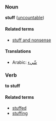 ===Noun===
'''stuff''' ([[uncountable]])

====Related terms====
*[[stuff and nonsense]]

====Translations====
*Arabic: [[شّيء]]

===Verb===
'''to stuff'''

====Related terms====
*[[stuffed]]
*[[stuffing]]